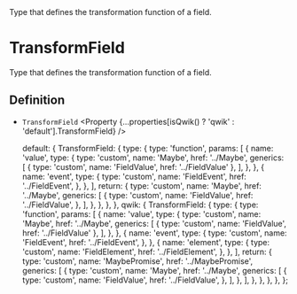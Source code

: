 
<Title>TransformField</Title>
<Description>
  Type that defines the transformation function of a field.
</Description>

# TransformField

Type that defines the transformation function of a field.

## Definition

- `TransformField` <Property {...properties[isQwik() ? 'qwik' : 'default'].TransformField} />

  default: {
    TransformField: {
      type: {
        type: 'function',
        params: [
          {
            name: 'value',
            type: {
              type: 'custom',
              name: 'Maybe',
              href: '../Maybe',
              generics: [
                { type: 'custom', name: 'FieldValue', href: '../FieldValue' },
              ],
            },
          },
          {
            name: 'event',
            type: {
              type: 'custom',
              name: 'FieldEvent',
              href: '../FieldEvent',
            },
          },
        ],
        return: {
          type: 'custom',
          name: 'Maybe',
          href: '../Maybe',
          generics: [
            {
              type: 'custom',
              name: 'FieldValue',
              href: '../FieldValue',
            },
          ],
        },
      },
    },
  },
  qwik: {
    TransformField: {
      type: {
        type: 'function',
        params: [
          {
            name: 'value',
            type: {
              type: 'custom',
              name: 'Maybe',
              href: '../Maybe',
              generics: [
                { type: 'custom', name: 'FieldValue', href: '../FieldValue' },
              ],
            },
          },
          {
            name: 'event',
            type: {
              type: 'custom',
              name: 'FieldEvent',
              href: '../FieldEvent',
            },
          },
          {
            name: 'element',
            type: {
              type: 'custom',
              name: 'FieldElement',
              href: '../FieldElement',
            },
          },
        ],
        return: {
          type: 'custom',
          name: 'MaybePromise',
          href: '../MaybePromise',
          generics: [
            {
              type: 'custom',
              name: 'Maybe',
              href: '../Maybe',
              generics: [
                {
                  type: 'custom',
                  name: 'FieldValue',
                  href: '../FieldValue',
                },
              ],
            },
          ],
        },
      },
    },
  },
};
